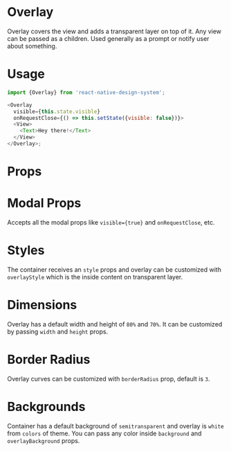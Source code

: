 
<Meta title="Overlay" component={Overlay} />

# Overlay

Overlay covers the view and adds a transparent layer on top of it. Any view can be passed as a children. Used generally as a prompt or notify user about something.

# Usage

```js
import {Overlay} from 'react-native-design-system';

<Overlay
  visible={this.state.visible}
  onRequestClose={() => this.setState({visible: false})}>
  <View>
    <Text>Hey there!</Text>
  </View>
</Overlay>;
```

# Props

<Props of={Overlay} />

# Modal Props

Accepts all the modal props like `visible={true}` and `onRequestClose`, etc.

# Styles

The container receives an `style` props and overlay can be customized with `overlayStyle` which is the inside content on transparent layer.

# Dimensions

Overlay has a default width and height of `80%` and `70%`. It can be customized by passing `width` and `height` props.

# Border Radius

Overlay curves can be customized with `borderRadius` prop, default is `3`.

# Backgrounds

Container has a default background of `semitransparent` and overlay is `white` from `colors` of theme. You can pass any color inside `background` and `overlayBackground` props.
